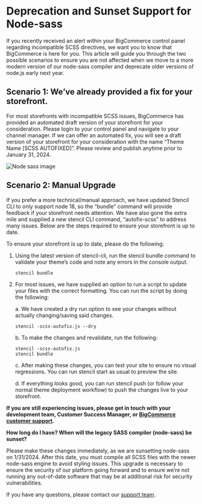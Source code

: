 # Deprecation and Sunset Support for Node-sass

If you recently received an alert within your BigCommerce control panel regarding incompatible SCSS directives, we want you to know that BigCommerce is here for you. This article will guide you through the two possible scenarios to ensure you are not affected when we move to a more modern version of our node-sass compiler and deprecate older versions of node.js early next year.

## Scenario 1: We’ve already provided a fix for your storefront.
For most storefronts with incompatible SCSS issues, BigCommerce has provided an automated draft version of your storefront for your consideration. Please login to your control panel and navigate to your channel manager. If we can offer an automated fix, you will see a draft version of your storefront for your consideration with the name “Theme Name [SCSS AUTOFIXED]”. Please review and publish anytime prior to January 31, 2024.

![Node sass image](https://storage.googleapis.com/bigcommerce-production-dev-center/images/node-sass-autofixed.png "Auto Fix")

## Scenario 2: Manual Upgrade
If you prefer a more technical/manual approach, we have updated Stencil CLI to only support node 18, so the “bundle” command will provide feedback if your storefront needs attention. We have also gone the extra mile and supplied a new stencil CLI command, “autofix-scss” to address many issues. Below are the steps required to ensure your storefront is up to date. 

To ensure your storefront is up to date, please do the following:

1. Using the latest version of stencil-cli, run the stencil bundle command to validate your theme’s code and note any errors in the console output.
    
    `stencil bundle`

2. For most issues, we have supplied an option to run a script to update your files with the correct formatting. You can run the script by doing the following:
   
    a. We have created a dry run option to see your changes without actually changing/saving said changes.

    `stencil -scss-autofix.js --dry`

    b. To make the changes and revalidate, run the following:
  
    ```shell
    stencil -scss-autofix.js
    stencil bundle
    ```

    c. After making these changes, you can test your site to ensure no visual regressions. You can run stencil start as usual to preview the site.
  
    d. If everything looks good, you can run stencil push (or follow your normal theme deployment workflow) to push the changes live to your storefront.

**If you are still experiencing issues, please get in touch with your development team, Customer Success Manager, or [BigCommerce customer support](https://support.bigcommerce.com/s/contact?language=en_US).**

**How long do I have? When will the legacy SASS compiler (node-sass) be sunset?**

Please make these changes immediately, as we are sunsetting node-sass on 1/31/2024. After this date, you must compile all SCSS files with the newer node-sass engine to avoid styling issues. This upgrade is necessary to ensure the security of our platform going forward and to ensure we’re not running any out-of-date software that may be at additional risk for security vulnerabilities.

If you have any questions, please contact our [support team](https://support.bigcommerce.com/s/contact).
